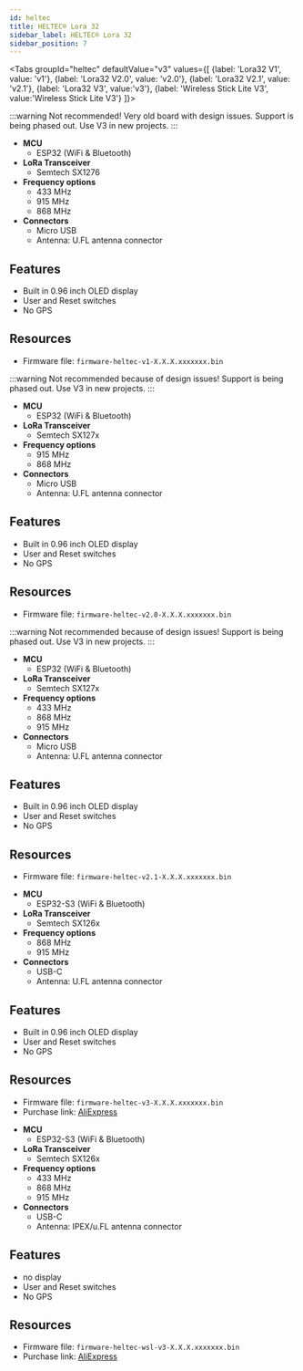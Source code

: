```yaml
---
id: heltec
title: HELTEC® Lora 32
sidebar_label: HELTEC® Lora 32
sidebar_position: 7
---
```



<Tabs
groupId="heltec"
defaultValue="v3"
values={[
{label: 'Lora32 V1', value: 'v1'},
{label: 'Lora32 V2.0', value: 'v2.0'},
{label: 'Lora32 V2.1', value: 'v2.1'},
{label: 'Lora32 V3', value:'v3'},
{label: 'Wireless Stick Lite V3', value:'Wireless Stick Lite V3'}
]}>
<TabItem value="v1">

:::warning
Not recommended! Very old board with design issues. Support is being phased out. Use V3 in new projects.
:::

- **MCU**
  - ESP32 (WiFi & Bluetooth)
- **LoRa Transceiver**
  - Semtech SX1276
- **Frequency options**
  - 433 MHz
  - 915 MHz
  - 868 MHz
- **Connectors**
  - Micro USB
  - Antenna: U.FL antenna connector

## Features

- Built in 0.96 inch OLED display
- User and Reset switches
- No GPS

## Resources

- Firmware file: `firmware-heltec-v1-X.X.X.xxxxxxx.bin`

</TabItem>
<TabItem value="v2.0">

:::warning
Not recommended because of design issues! Support is being phased out. Use V3 in new projects.
:::

- **MCU**
  - ESP32 (WiFi & Bluetooth)
- **LoRa Transceiver**
  - Semtech SX127x
- **Frequency options**
  - 915 MHz
  - 868 MHz
- **Connectors**
  - Micro USB
  - Antenna: U.FL antenna connector

## Features

- Built in 0.96 inch OLED display
- User and Reset switches
- No GPS

## Resources

- Firmware file: `firmware-heltec-v2.0-X.X.X.xxxxxxx.bin`

</TabItem>
<TabItem value="v2.1">

:::warning
Not recommended because of design issues! Support is being phased out. Use V3 in new projects.
:::

- **MCU**
  - ESP32 (WiFi & Bluetooth)
- **LoRa Transceiver**
  - Semtech SX127x
- **Frequency options**
  - 433 MHz
  - 868 MHz
  - 915 MHz
- **Connectors**
  - Micro USB
  - Antenna: U.FL antenna connector

## Features

- Built in 0.96 inch OLED display
- User and Reset switches
- No GPS

## Resources

- Firmware file: `firmware-heltec-v2.1-X.X.X.xxxxxxx.bin`

</TabItem>
<TabItem value="v3">

- **MCU**
  - ESP32-S3 (WiFi & Bluetooth)
- **LoRa Transceiver**
  - Semtech SX126x
- **Frequency options**
  - 868 MHz
  - 915 MHz
- **Connectors**
  - USB-C
  - Antenna: U.FL antenna connector

## Features

- Built in 0.96 inch OLED display
- User and Reset switches
- No GPS

## Resources

- Firmware file: `firmware-heltec-v3-X.X.X.xxxxxxx.bin`
- Purchase link: [AliExpress](https://www.aliexpress.com/item/1005004823000595.html)

</TabItem>
<TabItem value="Wireless Stick Lite V3">

- **MCU**
  - ESP32-S3 (WiFi & Bluetooth)
- **LoRa Transceiver**
  - Semtech SX126x
- **Frequency options**
  - 433 MHz
  - 868 MHz
  - 915 MHz
- **Connectors**
  - USB-C
  - Antenna: IPEX/u.FL antenna connector

## Features

- no display
- User and Reset switches
- No GPS

## Resources

- Firmware file: `firmware-heltec-wsl-v3-X.X.X.xxxxxxx.bin`
- Purchase link: [AliExpress](https://www.aliexpress.com/item/1005004839521502.html)

</TabItem>
</Tabs>
